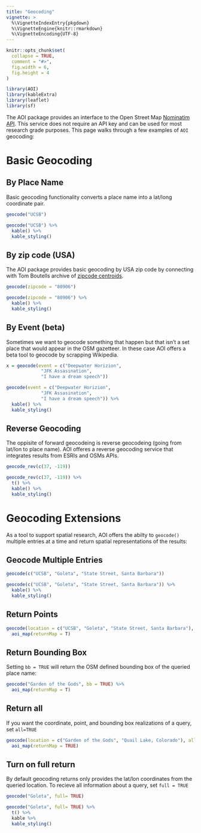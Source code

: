 ```yaml
---
title: "Geocoding"
vignette: >
  %\VignetteIndexEntry{pkgdown}
  %\VignetteEngine{knitr::rmarkdown}
  %\VignetteEncoding{UTF-8}
---
```


```r

knitr::opts_chunk$set(
  collapse = TRUE,
  comment = "#>",
  fig.width = 6, 
  fig.height = 4
)

library(AOI)
library(kableExtra)
library(leaflet)
library(sf)

```

The AOI package provides an interface to the Open Street Map [Nominatim API](https://nominatim.org/). This service does not require an API key and can be used for most research grade purposes. This page walks through a few examples of `AOI` geocoding:

# Basic Geocoding {.tabset .tabset-fade}

## By Place Name 

Basic geocoding functionality converts a place name into a lat/long coordinate pair.

```r
geocode("UCSB") 
```

```r
geocode("UCSB") %>% 
  kable() %>% 
  kable_styling()
```

## By zip code (USA)

The AOI package provides basic geocoding by USA zip code by connecting with Tom Boutells archive of [zipcode centroids](https://www.boutell.com/zipcodes/).

```r
geocode(zipcode = "80906")
```

```r
geocode(zipcode = "80906") %>%
  kable() %>% 
  kable_styling()
```

## By Event (beta)

Sometimes we want to geocode something that happen but that isn't a set place that would appear in the OSM gazetteer. In these case AOI offers a beta tool to geocode by scrapping Wikipedia.

```r
x = geocode(event = c("Deepwater Horizion", 
             "JFK Assasination", 
             "I have a dream speech"))
```
```r
geocode(event = c("Deepwater Horizion", 
             "JFK Assasination", 
             "I have a dream speech")) %>% 
  kable() %>% 
  kable_styling()
```

## Reverse Geocoding

The oppisite of forward geocodeing is reverse geocodeing (going from lat/lon to place name). AOI offeres a reverse geocoding service that integrates results from ESRIs and OSMs APIs.

```r
geocode_rev(c(37, -119))
```

```r
geocode_rev(c(37, -119)) %>% 
  t() %>% 
  kable() %>% 
  kable_styling() 
```


# Geocoding Extensions {.tabset .tabset-fade}

As a tool to support spatial research, AOI offers the abilty to `geocode()` multiple entries at a time and return spatial representations of the results:

## Geocode Multiple Entries

```r
geocode(c("UCSB", "Goleta", "State Street, Santa Barbara")) 
```

```r
geocode(c("UCSB", "Goleta", "State Street, Santa Barbara")) %>% 
  kable() %>% 
  kable_styling()
```

## Return Points

```r
geocode(location = c("UCSB", "Goleta", "State Street, Santa Barbara"), pt = TRUE) %>%
  aoi_map(returnMap = T)

```

## Return Bounding Box

Setting `bb = TRUE` will return the OSM defined bounding box of the queried place name:

```r

geocode("Garden of the Gods", bb = TRUE) %>% 
  aoi_map(returnMap = T)

```
 
## Return all

If you want the coordinate, point, and bounding box realizations of a query, set `all=TRUE`
 
```r

geocode(location = c("Garden of the Gods", "Quail Lake, Colorado"), all = TRUE) %>%
  aoi_map(returnMap = TRUE)

```
 
## Turn on full return

By default geocoding returns only provides the lat/lon coordinates from the queried location. To recieve all information about a query, set `full = TRUE`

```r
geocode("Goleta", full= TRUE)
```

```r
geocode("Goleta", full= TRUE) %>% 
  t() %>% 
  kable %>% 
  kable_styling()
```
